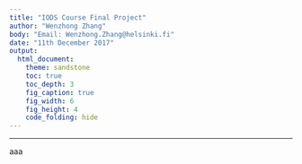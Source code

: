 ```yaml
---
title: "IODS Course Final Project"
author: "Wenzhong Zhang"
body: "Email: Wenzhong.Zhang@helsinki.fi"
date: "11th December 2017"
output:
  html_document:
    theme: sandstone
    toc: true
    toc_depth: 3
    fig_caption: true
    fig_width: 6
    fig_height: 4
    code_folding: hide
---
```


***
  aaa
```r

```
  
